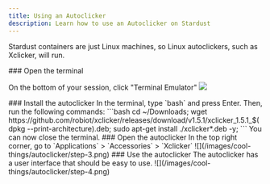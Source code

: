 ```yaml
---
title: Using an Autoclicker
description: Learn how to use an Autoclicker on Stardust
---
```



Stardust containers are just Linux machines, so Linux autoclickers, such as Xclicker, will run.

<Steps>
<Step>
### Open the terminal

On the bottom of your session, click "Terminal Emulator"
![](/images/cool-things/autoclicker/step-1.png)

</Step>
<Step>
### Install the autoclicker
In the terminal, type `bash` and press Enter. Then, run the following commands:
```bash
cd ~/Downloads;
wget https://github.com/robiot/xclicker/releases/download/v1.5.1/xclicker_1.5.1_$(dpkg --print-architecture).deb;
sudo apt-get install ./xclicker*.deb -y;
```
You can now close the terminal. 
</Step>
<Step>
### Open the autoclicker
In the top right corner, go to `Applications` > `Accessories` > `Xclicker`
![](/images/cool-things/autoclicker/step-3.png)
</Step>
<Step>
### Use the autoclicker
The autoclicker has a user interface that should be easy to use.
![](/images/cool-things/autoclicker/step-4.png)
</Step>
</Steps>
